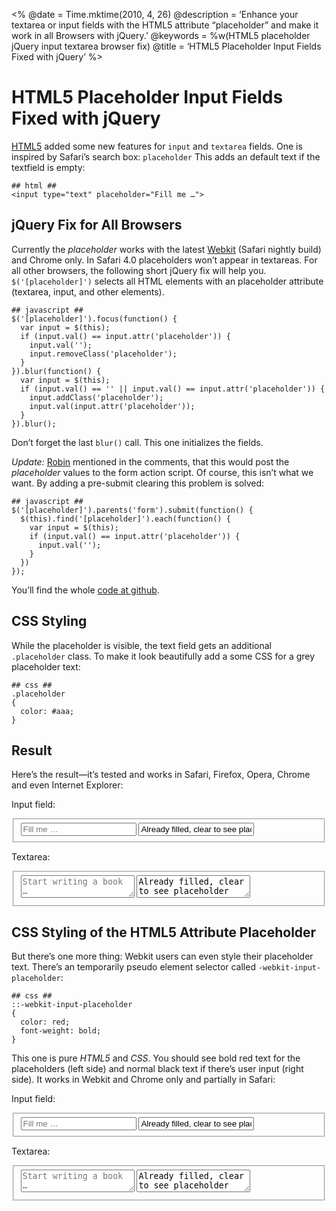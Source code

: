 <%
  @date = Time.mktime(2010, 4, 26)
  @description = 'Enhance your textarea or input fields with the HTML5 attribute “placeholder” and make it work in all Browsers with jQuery.'
  @keywords = %w(HTML5 placeholder jQuery input textarea browser fix)
  @title = 'HTML5 Placeholder Input Fields Fixed with jQuery'
%>

HTML5 Placeholder Input Fields Fixed with jQuery
================================================

[HTML5](HTML5-with-CSS-for-Safari,-Firefox,-Opera-and-IE.html) added some new features for `input` and `textarea` fields.
One is inspired by Safari’s search box: `placeholder`
This adds an default text if the textfield is empty:

    ## html ##
    <input type="text" placeholder="Fill me …">


jQuery Fix for All Browsers
---------------------------

Currently the *placeholder* works with the latest [Webkit](http://webkit.org/) (Safari nightly build) and Chrome only.
In Safari 4.0 placeholders won’t appear in textareas.
For all other browsers, the following short jQuery fix will help you.
`$('[placeholder]')` selects all HTML elements with an placeholder attribute (textarea, input, and other elements).
  
    ## javascript ##
    $('[placeholder]').focus(function() {
      var input = $(this);
      if (input.val() == input.attr('placeholder')) {
        input.val('');
        input.removeClass('placeholder');
      }
    }).blur(function() {
      var input = $(this);
      if (input.val() == '' || input.val() == input.attr('placeholder')) {
        input.addClass('placeholder');
        input.val(input.attr('placeholder'));
      }
    }).blur();

Don’t forget the last `blur()` call.
This one initializes the fields.

*Update:* [Robin](http://twitter.com/rmehner) mentioned in the comments, that this would post the *placeholder* values to the form action script.
Of course, this isn’t what we want.
By adding a pre-submit clearing this problem is solved:

    ## javascript ##
    $('[placeholder]').parents('form').submit(function() {
      $(this).find('[placeholder]').each(function() {
        var input = $(this);
        if (input.val() == input.attr('placeholder')) {
          input.val('');
        }
      })
    });

You’ll find the whole [code at github](http://gist.github.com/379601).


CSS Styling
-----------

While the placeholder is visible, the text field gets an additional `.placeholder` class.
To make it look beautifully add a some CSS for a grey placeholder text:

    ## css ##
    .placeholder
    {
      color: #aaa;
    }


Result
------

Here’s the result—it’s tested and works in Safari, Firefox, Opera, Chrome and even Internet Explorer:

<div class="result" id="with-jquery">
  <form>
    <p>Input field:</p>
    <fieldset>
      <input placeholder="Fill me …" type="text">
      <input placeholder="Fill me …" type="text" value="Already filled, clear to see placeholder">
    </fieldset>
    <p>Textarea:</p>
    <fieldset>
      <textarea placeholder="Start writing a book …"></textarea>
      <textarea placeholder="Start writing a book …">Already filled, clear to see placeholder</textarea>
    </fieldset>
  </form>
</div>


CSS Styling of the HTML5 Attribute Placeholder
----------------------------------------------

But there’s one more thing:
Webkit users can even style their placeholder text.
There’s an temporarily pseudo element selector called `-webkit-input-placeholder`:

    ## css ##
    ::-webkit-input-placeholder
    {
      color: red;
      font-weight: bold;
    }

This one is pure *HTML5* and *CSS*.
You should see bold red text for the placeholders (left side) and normal black text if there’s user input (right side).
It works in Webkit and Chrome only and partially in Safari:

<div class="result" id="pure-html5">
  <form>
    <p>Input field:</p>
    <fieldset>
      <input placeholder="Fill me …" type="text">
      <input placeholder="Fill me …" type="text" value="Already filled, clear to see placeholder">
    </fieldset>
    <p>Textarea:</p>
    <fieldset>
      <textarea placeholder="Start writing a book …"></textarea>
      <textarea placeholder="Start writing a book …">Already filled, clear to see placeholder</textarea>
    </fieldset>
  </form>
</div>

<style type="text/scss">
  .result {
    input,
    textarea {
      border: 1px #61981a solid;
      font-weight: normal;
      float: left;
      padding: 2px;
      width: 199px;
      &:first-child {
        margin-right: 10px;
      }
      &:focus {
        outline: none;
        @include box-shadow(#61981a 0 0 10px);
      }
    }
  }
  
  .placeholder {
    color: #aaaaaa;
  }

  #pure-html5 ::-webkit-input-placeholder {
    color: red;
    font-weight: bold;
  }
</style>

<script>
  $('#with-jquery [placeholder]').focus(function() {
    var input = $(this);
    if (input.val() == input.attr('placeholder')) {
      input.val('');
      input.removeClass('placeholder');
    }
  }).blur(function() {
    var input = $(this);
    if (input.val() == '') {
      input.addClass('placeholder');
      input.val(input.attr('placeholder'));
    }
  }).blur().parents('form').submit(function() {
    $(this).find('[placeholder]').each(function() {
      var input = $(this);
      if (input.val() == input.attr('placeholder')) {
        input.val('');
      }
    })
  });
</script>